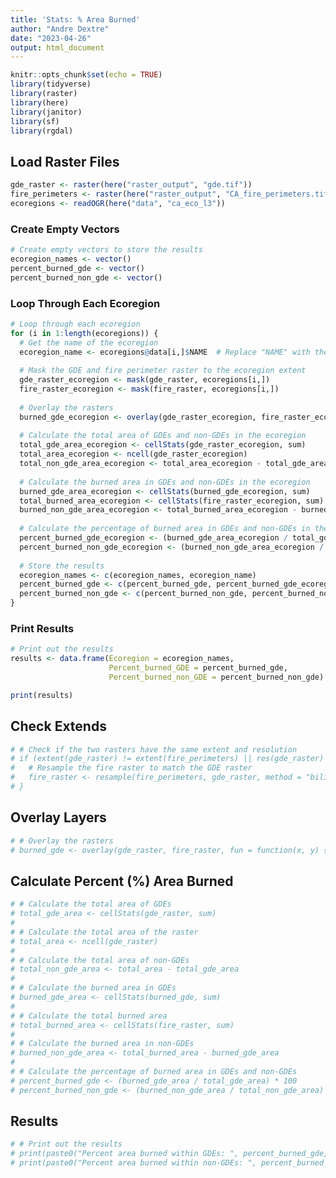 ```yaml
---
title: 'Stats: % Area Burned'
author: "Andre Dextre"
date: "2023-04-26"
output: html_document
---
```


```r
knitr::opts_chunk$set(echo = TRUE)
library(tidyverse)
library(raster)
library(here)
library(janitor)
library(sf)
library(rgdal)
```

## Load Raster Files
```r
gde_raster <- raster(here("raster_output", "gde.tif"))
fire_perimeters <- raster(here("raster_output", "CA_fire_perimeters.tif"))
ecoregions <- readOGR(here("data", "ca_eco_l3"))
```

### Create Empty Vectors

```r
# Create empty vectors to store the results
ecoregion_names <- vector()
percent_burned_gde <- vector()
percent_burned_non_gde <- vector()
```

### Loop Through Each Ecoregion

```r
# Loop through each ecoregion
for (i in 1:length(ecoregions)) {
  # Get the name of the ecoregion
  ecoregion_name <- ecoregions@data[i,]$NAME  # Replace "NAME" with the correct column name in your data
  
  # Mask the GDE and fire perimeter raster to the ecoregion extent
  gde_raster_ecoregion <- mask(gde_raster, ecoregions[i,])
  fire_raster_ecoregion <- mask(fire_raster, ecoregions[i,])
  
  # Overlay the rasters
  burned_gde_ecoregion <- overlay(gde_raster_ecoregion, fire_raster_ecoregion, fun = function(x, y) {x * y})
  
  # Calculate the total area of GDEs and non-GDEs in the ecoregion
  total_gde_area_ecoregion <- cellStats(gde_raster_ecoregion, sum)
  total_area_ecoregion <- ncell(gde_raster_ecoregion)
  total_non_gde_area_ecoregion <- total_area_ecoregion - total_gde_area_ecoregion
  
  # Calculate the burned area in GDEs and non-GDEs in the ecoregion
  burned_gde_area_ecoregion <- cellStats(burned_gde_ecoregion, sum)
  total_burned_area_ecoregion <- cellStats(fire_raster_ecoregion, sum)
  burned_non_gde_area_ecoregion <- total_burned_area_ecoregion - burned_gde_area_ecoregion
  
  # Calculate the percentage of burned area in GDEs and non-GDEs in the ecoregion
  percent_burned_gde_ecoregion <- (burned_gde_area_ecoregion / total_gde_area_ecoregion) * 100
  percent_burned_non_gde_ecoregion <- (burned_non_gde_area_ecoregion / total_non_gde_area_ecoregion) * 100
  
  # Store the results
  ecoregion_names <- c(ecoregion_names, ecoregion_name)
  percent_burned_gde <- c(percent_burned_gde, percent_burned_gde_ecoregion)
  percent_burned_non_gde <- c(percent_burned_non_gde, percent_burned_non_gde_ecoregion)
}

```


### Print Results

```r
# Print out the results
results <- data.frame(Ecoregion = ecoregion_names, 
                      Percent_burned_GDE = percent_burned_gde, 
                      Percent_burned_non_GDE = percent_burned_non_gde)

print(results)

```


## Check Extends

```r
# # Check if the two rasters have the same extent and resolution
# if (extent(gde_raster) != extent(fire_perimeters) || res(gde_raster) != res(fire_perimeters)) {
#   # Resample the fire raster to match the GDE raster
#   fire_raster <- resample(fire_perimeters, gde_raster, method = "bilinear")
# }
```

## Overlay Layers

```r
# # Overlay the rasters
# burned_gde <- overlay(gde_raster, fire_raster, fun = function(x, y) {x * y})

```

## Calculate Percent (%) Area Burned

```r
# # Calculate the total area of GDEs
# total_gde_area <- cellStats(gde_raster, sum)
# 
# # Calculate the total area of the raster
# total_area <- ncell(gde_raster)
# 
# # Calculate the total area of non-GDEs
# total_non_gde_area <- total_area - total_gde_area
# 
# # Calculate the burned area in GDEs
# burned_gde_area <- cellStats(burned_gde, sum)
# 
# # Calculate the total burned area
# total_burned_area <- cellStats(fire_raster, sum)
# 
# # Calculate the burned area in non-GDEs
# burned_non_gde_area <- total_burned_area - burned_gde_area
# 
# # Calculate the percentage of burned area in GDEs and non-GDEs
# percent_burned_gde <- (burned_gde_area / total_gde_area) * 100
# percent_burned_non_gde <- (burned_non_gde_area / total_non_gde_area) * 100

```

## Results

```r
# # Print out the results
# print(paste0("Percent area burned within GDEs: ", percent_burned_gde, "%"))
# print(paste0("Percent area burned within non-GDEs: ", percent_burned_non_gde, "%"))

```

